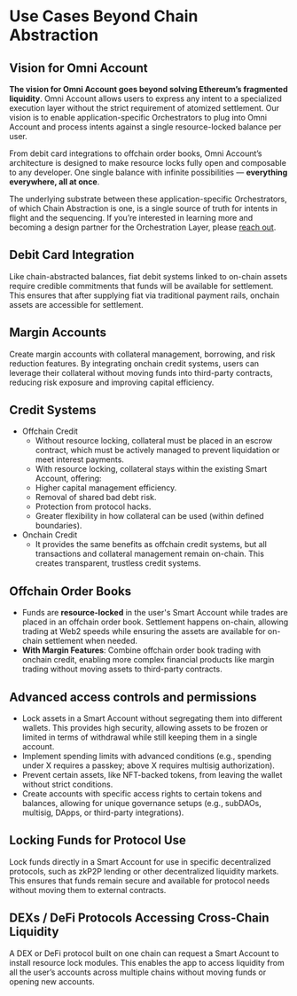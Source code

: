# Use Cases Beyond Chain Abstraction

## Vision for Omni Account

**The vision for Omni Account goes beyond solving Ethereum’s fragmented liquidity**. Omni Account allows users to express any intent to a specialized execution layer without the strict requirement of atomized settlement. Our vision is to enable application-specific Orchestrators to plug into Omni Account and process intents against a single resource-locked balance per user. 

From debit card integrations to offchain order books, Omni Account’s architecture is designed to make resource locks fully open and composable to any developer. One single balance with infinite possibilities — **everything everywhere, all at once**. 

The underlying substrate between these application-specific Orchestrators, of which Chain Abstraction is one, is a single source of truth for intents in flight and the sequencing. If you’re interested in learning more and becoming a design partner for the Orchestration Layer, please [reach out](mailto:kurt@rhinestone.wtf).

## Debit Card Integration

Like chain-abstracted balances, fiat debit systems linked to on-chain assets require credible commitments that funds will be available for settlement. This ensures that after supplying fiat via traditional payment rails, onchain assets are accessible for settlement.

## Margin Accounts  

Create margin accounts with collateral management, borrowing, and risk reduction features. By integrating onchain credit systems, users can leverage their collateral without moving funds into third-party contracts, reducing risk exposure and improving capital efficiency.

## Credit Systems

- Offchain Credit
  - Without resource locking, collateral must be placed in an escrow contract, which must be actively managed to prevent liquidation or meet interest payments.
  - With resource locking, collateral stays within the existing Smart Account, offering:
  - Higher capital management efficiency.
  - Removal of shared bad debt risk.
  - Protection from protocol hacks.
  - Greater flexibility in how collateral can be used (within defined boundaries).
- Onchain Credit
  - It provides the same benefits as offchain credit systems, but all transactions and collateral management remain on-chain. This creates transparent, trustless credit systems.

## Offchain Order Books

- Funds are **resource-locked** in the user's Smart Account while trades are placed in an offchain order book. Settlement happens on-chain, allowing trading at Web2 speeds while ensuring the assets are available for on-chain settlement when needed.
- **With Margin Features**: Combine offchain order book trading with onchain credit, enabling more complex financial products like margin trading without moving assets to third-party contracts.

## Advanced access controls and permissions
- Lock assets in a Smart Account without segregating them into different wallets. This provides high security, allowing assets to be frozen or limited in terms of withdrawal while still keeping them in a single account.
- Implement spending limits with advanced conditions (e.g., spending under X requires a passkey; above X requires multisig authorization).
- Prevent certain assets, like NFT-backed tokens, from leaving the wallet without strict conditions.
- Create accounts with specific access rights to certain tokens and balances, allowing for unique governance setups (e.g., subDAOs, multisig, DApps, or third-party integrations).

## Locking Funds for Protocol Use

Lock funds directly in a Smart Account for use in specific decentralized protocols, such as zkP2P lending or other decentralized liquidity markets. This ensures that funds remain secure and available for protocol needs without moving them to external contracts.

## DEXs / DeFi Protocols Accessing Cross-Chain Liquidity

A DEX or DeFi protocol built on one chain can request a Smart Account to install resource lock modules. This enables the app to access liquidity from all the user’s accounts across multiple chains without moving funds or opening new accounts.
